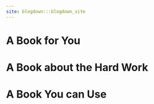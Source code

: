 ---
site: blogdown:::blogdown_site
---

# A Book for You

# A Book about the Hard Work

# A Book You can Use
